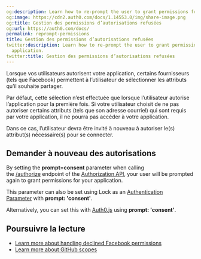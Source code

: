 ```yaml
---
og:description: Learn how to re-prompt the user to grant permissions for your application.
og:image: https://cdn2.auth0.com/docs/1.14553.0/img/share-image.png
og:title: Gestion des permissions d’autorisations refusées
og:url: https://auth0.com/docs/
permalink: reprompt-permissions
title: Gestion des permissions d’autorisations refusées
twitter:description: Learn how to re-prompt the user to grant permissions for your
  application.
twitter:title: Gestion des permissions d’autorisations refusées
---
```


Lorsque vos utilisateurs autorisent votre application, certains fournisseurs (tels que Facebook) permettent à l’utilisateur de sélectionner les attributs qu’il souhaite partager.

Par défaut, cette sélection n’est effectuée que lorsque l’utilisateur autorise l’application pour la première fois. Si votre utilisateur choisit de ne pas autoriser certains attributs (tels que son adresse courriel) qui sont requis par votre application, il ne pourra pas accéder à votre application.

Dans ce cas, l’utilisateur devra être invité à nouveau à autoriser le(s) attribut(s) nécessaire(s) pour se connecter.

## Demander à nouveau des autorisations

By setting the **prompt=consent** parameter when calling the [/authorize](https://auth0.com/docs/api/authentication/reference#social) endpoint of the [Authorization API](https://auth0.com/docs/api/authentication), your user will be prompted again to grant permissions for your application.

This parameter can also be set using Lock as an [Authentication Parameter](/docs/libraries/lock/lock-authentication-parameters) with **prompt: 'consent'**.

Alternatively, you can set this with [Auth0.js](https://github.com/auth0/auth0.js) using **prompt: 'consent'**.

## Poursuivre la lecture

* [Learn more about handling declined Facebook permissions](https://developers.facebook.com/docs/facebook-login/handling-declined-permissions)
* [Learn more about GitHub scopes](https://developer.github.com/v3/oauth/#scopes)